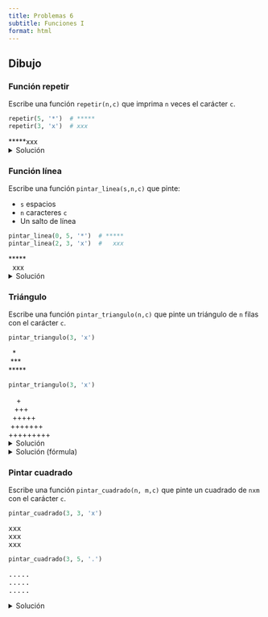 ```yaml
---
title: Problemas 6
subtitle: Funciones I
format: html
---
```


## Dibujo

### Función repetir


Escribe una función `repetir(n,c)` que imprima `n` veces el carácter `c`.

```python
repetir(5, '*')  # *****
repetir(3, 'x')  # xxx
```

| *****xxx

<details>
<summary>Solución</summary>

```python
def repetir(n, c):
    for i in range(0, n):
        print(c, end="")
```

</details>

### Función línea

Escribe una función `pintar_linea(s,n,c)` que pinte:

- `s` espacios
- `n` caracteres `c`
- Un salto de línea

```python
pintar_linea(0, 5, '*')  # *****
pintar_linea(2, 3, 'x')  #   xxx
```

| *****
|   xxx

<details>
<summary>Solución</summary>

```python
def pintar_linea(s,n, c):
    repetir(s, ' ')
    repetir(n, c)
    print()
```

</details>

### Triángulo

Escribe una función `pintar_triangulo(n,c)` que pinte un triángulo de `n` filas con el carácter `c`.

```python
pintar_triangulo(3, 'x')
```

|   *
|  ***
| *****


```python
pintar_triangulo(3, 'x')
```

|     +
|    +++
|   +++++
|  +++++++
| +++++++++

<details>
<summary>Solución</summary>

```python
def pintar_triangulo(n, c):
    espacios = n - 1
    chars = 1
    for _ in range(0, n):
        pintar_linea(espacios, chars, c)
        espacios -= 1
        chars += 2
```

</details>

<details>
<summary>Solución (fórmula)</summary>

```python
def pintar_triangulo(n, c):
    for i in range(0, n):
        pintar_linea(n - i - 1, 2 * i + 1, c)
```

</details>

### Pintar cuadrado

Escribe una función `pintar_cuadrado(n, m,c)` que pinte un cuadrado de `nxm` con el carácter `c`.

```python
pintar_cuadrado(3, 3, 'x')
```

<pre class="line-block">
xxx
xxx
xxx
</pre>

```python
pintar_cuadrado(3, 5, '.')
```

<pre class="line-block">
.....
.....
.....
</pre>

<details>
<summary>Solución</summary>

```python
def pintar_cuadrado(n, m, c):
    for _ in range(0, n):
        pintar_linea(0, m, c)
```

## Funciones de apoyo al desarrollo

### Debug

Escribe una función `debug(nombre, valor)` que imprima: `-- DEBUG nombre: valor`.
La utilidad de esta función es mostrar el valor de una variable en un punto concreto del programa.

```python
debug('x', 5)
debug('y', 3)
```

| -- DEBUG x: 5
| -- DEBUG y: 3

<details>
<summary>Solución</summary>

```python
def debug(nombre, valor):
    print(f"-- DEBUG {nombre}: {valor}")
```

</details>

### Check

Escribe una función `check(condicion, error_msg)` que imprima `--ERROR: error_msg` si `condicion` es `False`.
La utilidad de esta función es asegurar que un valor cumple una condición esperada.


```python
a = 0
check(a != 0, "El resultado es 0")
```

| -- ERROR: El resultado es 0

```python
a = 5
check(a > 0, "Debería ser positivo")
check(a % 2 == 0, "Debería ser par")
```

| -- ERROR: Debería ser par

```python
for i in range(0, 5):
    check(i % 2 == 0, f"El número {i} debería ser par")
```

| -- ERROR: El número 1 debería ser par
| -- ERROR: El número 3 debería ser par


<details>
<summary>Solución</summary>

```python
def check(condicion, error_msg):
    if not condicion:
        print(f"-- ERROR: {error_msg}")
```

</details>

## Calculadora

### Función resultado

Escribe una función `resultado(a,op,b,r)` que imprima: `a op b = r`.

```python
resultado(3,'+', 5, 8)
resultado(2,'*', 2, 4)
```

| 3 + 5 = 8
| 2 * 2 = 4

<details>
<summary>Solución</summary>

```python
def resultado(a, op, b, r):
    print(f"{a} {op} {b} = {r}")
```

### Función suma

Escribe una función `suma(a,b)` que imprima la suma de `a` y `b`.

```python
suma(3, 5)
suma(2, 2)
```

| 3 + 5 = 8
| 2 + 2 = 4

<details>
<summary>Solución</summary>

```python
def suma(a, b):
    resultado(a, '+', b, a + b)
```

</details>

### Función producto

Escribe una función `producto(a,b)` que imprima el producto de `a` y `b`.

```python
producto(3, 5)
producto(2, 2)
```

| 3 * 5 = 15
| 2 * 2 = 4

<details>
<summary>Solución</summary>

```python
def producto(a, b):
    resultado(a, '*', b, a * b)
```

</details>

### Calculadora

Escribe un programa Python que solicite al usuario una operación (`suma`, `producto`) y dos números enteros `a` y `b`. Si la operación no es válida, el programa mostrará `Operación no válida` (después de haber solicitado los números igualmente).

| Introduce una operación (suma, producto):
| **suma**
| Introduce el primer número:
| **3**
| Introduce el segundo número:
| **5**
| 3 + 5 = 8

| Introduce una operación (suma, producto):
| **producto**
| Introduce el primer número:
| **3**
| Introduce el segundo número:
| **5**
| 3 * 5 = 15

| Introduce una operación (suma, producto):
| **potencia**
| Introduce el primer número:
| **3**
| Introduce el segundo número:
| **5**
| Operación no válida

<details>
<summary>Solución</summary>

```python
print("Introduce una operación (suma, producto):")
operacion = input()
print("Introduce el primer número:")
a = int(input())
print("Introduce el segundo número:")
b = int(input())
if operacion == 'suma':
    suma(a, b)
elif operacion == 'producto':
    producto(a, b)
else:
    print("Operación no válida")
```

</details>

